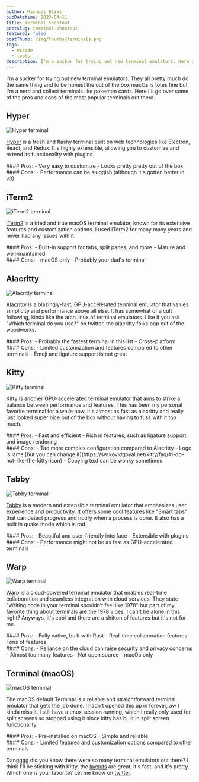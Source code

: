 ```yaml
---
author: Michael Elias
pubDatetime: 2023-04-11
title: Terminal Shootout
postSlug: terminal-shootout
featured: false
postThumb: /img/thumbs/terminals.png
tags:
  - vscode
  - tools
description: I'm a sucker for trying out new terminal emulators. Here I'll go over some of the pros and cons of the most popular terminals out there
---
```



I'm a sucker for trying out new terminal emulators. They all pretty much do the same thing and to be honest the out of the box macOs is totes fine but I'm a nerd and collect terminals like pokemon cards. Here I'll go over some of the pros and cons of the most popular terminals out there.

## Hyper

<img src="/img/hyper.png" alt="Hyper terminal" class="w-full" />

[Hyper](https://hyper.is/) is a fresh and flashy terminal built on web technologies like Electron, React, and Redux. It's highly extensible, allowing you to customize and extend its functionality with plugins.

<div class="pros-cons flex gap-10">
	<div>
		#### Pros: 
		- Very easy to customize 
		- Looks pretty pretty out of the box
	</div>
	<div>
		#### Cons: 
			- Performance can be sluggish (although it's gotten better in v3)
	</div>
</div>

## iTerm2

<img src="/img/iterm.png" alt="iTerm2 terminal" class="w-full" />

[iTerm2](https://iterm2.com/) is a tried and true macOS terminal emulator, known for its extensive features and customization options. I used iTerm2 for many many years and never had any issues with it.

<div class="pros-cons flex gap-10">
	<div>
		#### Pros: 
			- Built-in support for tabs, split panes, and more 
			- Mature and well-maintained
	</div>
	<div>
		#### Cons: 
		- macOS only 
		- Probably your dad's terminal
	</div>
</div>

## Alacritty

<img
	src="/img/alacritty.png"
	alt="Alacritty terminal"
	class="mx-auto w-full max-w-[96%] rounded-md shadow-lg"
/>

[Alacritty](https://alacritty.org/) is a <span><Tooltip client:visible content="lol it really is tho 🚀">blazingly-fast</Tooltip></span>, GPU-accelerated terminal emulator that values simplicity and performance above all else. It has somewhat of a cult following, kinda like the arch linux of terminal emulators. Like if you ask "Which terminal do you use?" on twitter, the alacritty folks pop out of the woodworks.

<div class="pros-cons flex gap-10">
	<div>
		#### Pros: 
			- Probably the fastest terminal in this list 
			- Cross-platform
	</div>
	<div>
		#### Cons: 
			- Limited customization and features compared to other terminals
			- Emoji and ligature support is not great
	</div>
</div>

## Kitty

<img src="/img/kitty.png" alt="Kitty terminal" class="mx-auto w-full max-w-[96%] rounded-md shadow-lg" />

[Kitty](https://sw.kovidgoyal.net/kitty/) is another GPU-accelerated terminal emulator that aims to strike a balance between performance and features. This has been my personal favorite terminal for a while now, it's almost as fast as alacritty and really just looked super nice out of the box without having to fuss with it too much.

<div class="pros-cons flex gap-10">
	<div>
		#### Pros: 
			- Fast and efficient 
			- Rich in features, such as ligature support and image rendering
	</div>
	<div>
		#### Cons: 
			- Tad more complex configuration compared to Alacritty 
			- Logo is lame [but you can change it](https://sw.kovidgoyal.net/kitty/faq/#i-do-not-like-the-kitty-icon)
			- Copying text can be wonky sometimes
	</div>
</div>

## Tabby

<img src="/img/tabby.png" alt="Tabby terminal" class="w-full" />

[Tabby](https://tabby.sh/) is a modern and extensible terminal emulator that emphasizes user experience and productivity. It offers some cool features like "Smart tabs" that can detect progress and notify when a process is done. It also has a built in quake mode which is rad.

<div class="pros-cons flex gap-10">
	<div>
		#### Pros: 
			- Beautiful and user-friendly interface 
			- Extensible with plugins
	</div>
	<div>
		#### Cons: 
			- Performance might not be as fast as GPU-accelerated terminals
	</div>
</div>

## Warp

<img src="/img/warp.png" alt="Warp terminal" class="w-full" />

[Warp](https://www.warp.dev/) is a cloud-powered terminal emulator that enables real-time collaboration and seamless integration with cloud services. They state "Writing code in your terminal shouldn’t feel like 1978" but part of my favorite thing about terminals are the 1978 vibes. I can't be alone in this right? Anyways, it's cool and there are a shitton of features but it's not for me.

<div class="pros-cons flex gap-10">
	<div>
		#### Pros: 
			- Fully native, built with Rust 
			- Real-time collaboration features - Tons of features
	</div>
	<div>
		#### Cons: 
			- Reliance on the cloud can raise security and privacy concerns
			- Almost too many features - Not open source - macOs only
	</div>
</div>

## Terminal (macOS)

<img src="/img/terminal.png" alt="macOS terminal" class="w-full" />

The macOS default Terminal is a reliable and straightforward terminal emulator that gets the job done. I hadn't opened this up in forever, aw I kinda miss it. I still have a tmux session running, which I really only used for split screens so stopped using it since kitty has built in split screen functionality.

<div class="pros-cons flex gap-10">
	<div>
		#### Pros: 
			- Pre-installed on macOS 
			- Simple and reliable
	</div>
	<div>
		#### Cons: 
			- Limited features and customization options compared to other
		terminals
	</div>
</div>

Dangggg did you know there were so many terminal emulators out there? I think I'll be sticking with Kitty, the [layouts](https://sw.kovidgoyal.net/kitty/layouts/#the-tall-layout) are great, it's fast, and it's pretty. Which one is your favorite? Let me know on [twitter](https://twitter.com/mikowl).

